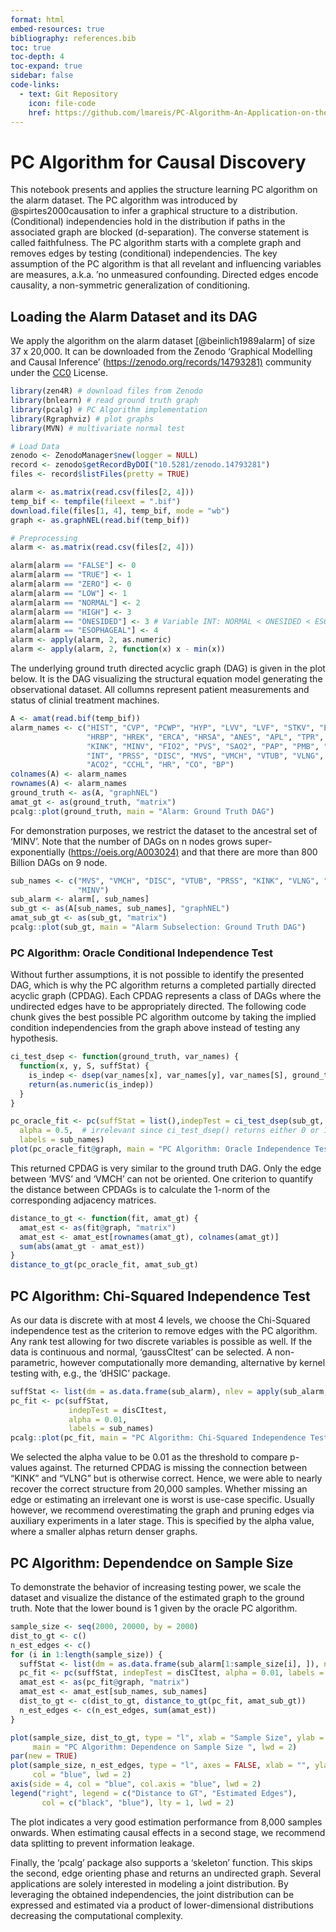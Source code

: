 ```yaml
---
format: html
embed-resources: true
bibliography: references.bib
toc: true
toc-depth: 4
toc-expand: true
sidebar: false
code-links:
  - text: Git Repository
    icon: file-code
    href: https://github.com/lmareis/PC-Algorithm-An-Application-on-the-Alarm-Dataset
---
```


# PC Algorithm for Causal Discovery

This notebook presents and applies the structure learning PC algorithm on the alarm dataset. The PC algorithm was introduced by @spirtes2000causation to infer a graphical structure to a distribution. (Conditional) independencies hold in the distribution if paths in the associated graph are blocked (d-separation). The converse statement is called faithfulness. The PC algorithm starts with a complete graph and removes edges by testing (conditional) independencies. The key assumption of the PC algorithm is that all revelant and influencing variables are measures, a.k.a. 'no unmeasured confounding. Directed edges encode causality, a non-symmetric generalization of conditioning.

## Loading the Alarm Dataset and its DAG

We apply the algorithm on the alarm dataset [@beinlich1989alarm] of size 37 x 20,000. It can be downloaded from the Zenodo 'Graphical Modelling and Causal Inference' (<https://zenodo.org/records/14793281)> community under the [CC0](https://creativecommons.org/publicdomain/zero/1.0/deed.en) License.

```r
library(zen4R) # download files from Zenodo
library(bnlearn) # read ground truth graph
library(pcalg) # PC Algorithm implementation
library(Rgraphviz) # plot graphs
library(MVN) # multivariate normal test
```

```r
# Load Data
zenodo <- ZenodoManager$new(logger = NULL)
record <- zenodo$getRecordByDOI("10.5281/zenodo.14793281")
files <- record$listFiles(pretty = TRUE)

alarm <- as.matrix(read.csv(files[2, 4]))
temp_bif <- tempfile(fileext = ".bif")
download.file(files[1, 4], temp_bif, mode = "wb")
graph <- as.graphNEL(read.bif(temp_bif))

# Preprocessing
alarm <- as.matrix(read.csv(files[2, 4]))

alarm[alarm == "FALSE"] <- 0
alarm[alarm == "TRUE"] <- 1
alarm[alarm == "ZERO"] <- 0
alarm[alarm == "LOW"] <- 1
alarm[alarm == "NORMAL"] <- 2
alarm[alarm == "HIGH"] <- 3
alarm[alarm == "ONESIDED"] <- 3 # Variable INT: NORMAL < ONESIDED < ESOPHAGEAL
alarm[alarm == "ESOPHAGEAL"] <- 4
alarm <- apply(alarm, 2, as.numeric)
alarm <- apply(alarm, 2, function(x) x - min(x))
```

The underlying ground truth directed acyclic graph (DAG) is given in the plot below. It is the DAG visualizing the structural equation model generating the observational dataset. All collumns represent patient measurements and status of clinial treatment machines.

```r
A <- amat(read.bif(temp_bif))
alarm_names <- c("HIST", "CVP", "PCWP", "HYP", "LVV", "LVF", "STKV", "ERLO", 
                 "HRBP", "HREK", "ERCA", "HRSA", "ANES", "APL", "TPR", "ECO2", 
                 "KINK", "MINV", "FIO2", "PVS", "SAO2", "PAP", "PMB", "SHNT", 
                 "INT", "PRSS", "DISC", "MVS", "VMCH", "VTUB", "VLNG", "VALV", 
                 "ACO2", "CCHL", "HR", "CO", "BP")
colnames(A) <- alarm_names
rownames(A) <- alarm_names
ground_truth <- as(A, "graphNEL")
amat_gt <- as(ground_truth, "matrix")
pcalg::plot(ground_truth, main = "Alarm: Ground Truth DAG")
```

For demonstration purposes, we restrict the dataset to the ancestral set of 'MINV'. Note that the number of DAGs on n nodes grows super-exponentially (<https://oeis.org/A003024)> and that there are more than 800 Billion DAGs on 9 node.

```r
sub_names <- c("MVS", "VMCH", "DISC", "VTUB", "PRSS", "KINK", "VLNG", "INT", 
               "MINV")
sub_alarm <- alarm[, sub_names]
sub_gt <- as(A[sub_names, sub_names], "graphNEL")
amat_sub_gt <- as(sub_gt, "matrix")
pcalg::plot(sub_gt, main = "Alarm Subselection: Ground Truth DAG")
```

### PC Algorithm: Oracle Conditional Independence Test

Without further assumptions, it is not possible to identify the presented DAG, which is why the PC algorithm returns a completed partially directed acyclic graph (CPDAG). Each CPDAG represents a class of DAGs where the undirected edges have to be appropriately directed. The following code chunk gives the best possible PC algorithm outcome by taking the implied condition independencies from the graph above instead of testing any hypothesis.

```r
ci_test_dsep <- function(ground_truth, var_names) {
  function(x, y, S, suffStat) {
    is_indep <- dsep(var_names[x], var_names[y], var_names[S], ground_truth)
    return(as.numeric(is_indep))
  }
}

pc_oracle_fit <- pc(suffStat = list(),indepTest = ci_test_dsep(sub_gt, sub_names),
  alpha = 0.5,  # irrelevant since ci_test_dsep() returns either 0 or 1
  labels = sub_names)
plot(pc_oracle_fit@graph, main = "PC Algorithm: Oracle Independence Test")
```

This returned CPDAG is very similar to the ground truth DAG. Only the edge between 'MVS' and 'VMCH' can not be oriented. One criterion to quantify the distance between CPDAGs is to calculate the 1-norm of the corresponding adjacency matrices.

```r
distance_to_gt <- function(fit, amat_gt) {
  amat_est <- as(fit@graph, "matrix")
  amat_est <- amat_est[rownames(amat_gt), colnames(amat_gt)]
  sum(abs(amat_gt - amat_est))
}
distance_to_gt(pc_oracle_fit, amat_sub_gt)
```

## PC Algorithm: Chi-Squared Independence Test

As our data is discrete with at most 4 levels, we choose the Chi-Squared independence test as the criterion to remove edges with the PC algorithm. Any rank test allowing for two discrete variables is possible as well. If the data is continuous and normal, 'gaussCItest' can be selected. A non-parametric, however computationally more demanding, alternative by kernel testing with, e.g., the 'dHSIC' package.

```r
suffStat <- list(dm = as.data.frame(sub_alarm), nlev = apply(sub_alarm, 2, function(x) length(unique(x))), adaptDF = FALSE)
pc_fit <- pc(suffStat,
             indepTest = disCItest,
             alpha = 0.01,
             labels = sub_names)
pcalg::plot(pc_fit, main = "PC Algorithm: Chi-Squared Independence Test")
```

We selected the alpha value to be 0.01 as the threshold to compare p-values against. The returned CPDAG is missing the connection between "KINK" and "VLNG" but is otherwise correct. Hence, we were able to nearly recover the correct structure from 20,000 samples. Whether missing an edge or estimating an irrelevant one is worst is use-case specific. Usually however, we recommend overestimating the graph and pruning edges via auxiliary experiments in a later stage. This is specified by the alpha value, where a smaller alphas return denser graphs.

## PC Algorithm: Dependendce on Sample Size

To demonstrate the behavior of increasing testing power, we scale the dataset and visualize the distance of the estimated graph to the ground truth. Note that the lower bound is 1 given by the oracle PC algorithm.

```r
sample_size <- seq(2000, 20000, by = 2000)
dist_to_gt <- c()
n_est_edges <- c()
for (i in 1:length(sample_size)) {
  suffStat <- list(dm = as.data.frame(sub_alarm[1:sample_size[i], ]), nlev = apply(sub_alarm, 2, function(x) length(unique(x))), adaptDF = FALSE)
  pc_fit <- pc(suffStat, indepTest = disCItest, alpha = 0.01, labels = sub_names)
  amat_est <- as(pc_fit@graph, "matrix")
  amat_est <- amat_est[sub_names, sub_names]
  dist_to_gt <- c(dist_to_gt, distance_to_gt(pc_fit, amat_sub_gt))
  n_est_edges <- c(n_est_edges, sum(amat_est))
}

plot(sample_size, dist_to_gt, type = "l", xlab = "Sample Size", ylab = "",
     main = "PC Algorithm: Dependence on Sample Size ", lwd = 2)
par(new = TRUE)
plot(sample_size, n_est_edges, type = "l", axes = FALSE, xlab = "", ylab = "",
     col = "blue", lwd = 2)
axis(side = 4, col = "blue", col.axis = "blue", lwd = 2)
legend("right", legend = c("Distance to GT", "Estimated Edges"),
       col = c("black", "blue"), lty = 1, lwd = 2)
```

The plot indicates a very good estimation performance from 8,000 samples onwards. When estimating causal effects in a second stage, we recommend data splitting to prevent information leakage.

Finally, the 'pcalg' package also supports a 'skeleton' function. This skips the second, edge orienting phase and returns an undirected graph. Several applications are solely interested in modeling a joint distribution. By leveraging the obtained independencies, the joint distribution can be expressed and estimated via a product of lower-dimensional distributions decreasing the computational complexity.
